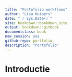 ```yaml
--- 
title: "Portofolio workflows"
author: "Lisa Kuipers"
date: "`r Sys.Date()`"
site: bookdown::bookdown_site
output: bookdown::gitbook
documentclass: book
new_session: yes
github-repo: portfolio
description: "Portofolio"
---
```


# Introductie